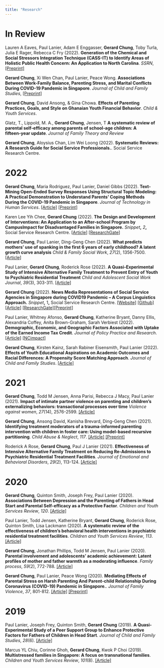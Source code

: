 ```yaml
---
title: "Research"
---
```


# In Review

Lauren A Eaves, Paul Lanier, Adam E Enggasser, **Gerard Chung**, Toby Turla, Julia E Rager, Rebecca C Fry (2022). **Generation of the Chemical and Social Stressors Integration Technique (CASS-IT) to Identify Areas of Holistic Public Health Concern: An Application to North Carolina**. *SSRN*, [\[Preprint\]](http://dx.doi.org/10.2139/ssrn.4161726)

**Gerard Chung**, Xi Wen Chan, Paul Lanier, Peace Wong. **Associations Between Work-Family Balance, Parenting Stress, and Marital Conflicts During COVID-19 Pandemic in Singapore**. *Journal of Child and Family Studies*, [\[Preprint\]](https://osf.io/nz9s8/download)

**Gerard Chung**, David Ansong, & Gina Chowa. **Effects of Parenting Practices, Goals, and Style on Ghanaian Youth Financial Behavior**. *Child & Youth Services*.

Glatz, T., Lippold, M. A., **Gerard Chung**, Jensen, T **A systematic review of parental self‑efficacy among parents of school‑age children: A fifteen‑year update**. *Journal of Family Theory and Review*

**Gerard Chung**, Aloysius Chan, Lim Wei Loong (2022). **Systematic Reviews: A Research Guide for Social Service Professionals.**. Social Service Research Centre.

# 2022

**Gerard Chung**, Maria Rodriguez, Paul Lanier, Daniel Gibbs (2022). **Text-Mining Open-Ended Survey Responses Using Structural Topic Modeling: A Practical Demonstration to Understand Parents' Coping Methods During the COVID-19 Pandemic in Singapore**. *Journal of Technology in Human Services*. [\[Article\]](https://doi.org/10.1080/15228835.2022.2036301) [\[Preprint\]](https://osf.io/enzst/)

Karen Lee Yih Chee, **Gerard Chung** (2022). **The Design and Development of Interventions: An Application to an After-school Program by CampusImpact for Disadvantaged Families in Singapore.** *Snippet***,** *2***,** Social Service Research Centre. \[[Article](https://fass.nus.edu.sg/ssr/wp-content/uploads/sites/8/2022/06/Snippet-June_Issue-2_2022_LogicModelAfterSchoolCare_ResearchMentoringAbstracts-1-2.pdf)\] \[[ResearchGate](https://www.researchgate.net/publication/362845110_The_Design_and_Development_of_Interventions_An_Application_to_an_After-school_Program_by_CampusImpact_for_Disadvantaged_Families_in_Singapore)\]

**Gerard Chung**, Paul Lanier, Ding-Geng Chen (2022). **What predicts mothers' use of spanking in the first 6 years of early childhood? A latent growth curve analysis** *Child & Family Social Work*, *27*(2), 1356-7500. [\[Article\]](https://doi.org/10.1111/cfs.12866)

Paul Lanier, **Gerard Chung**, Roderick Rose (2022). **A Quasi-Experimental Study of Intensive Alternative Family Treatment to Prevent Entry of Youth to Psychiatric Residential Treatment** *Child and Adolescent Social Work Journal*, *39*(3), 303-311. [\[Article\]](https://doi.org/10.1007/s10560-021-00758-9)

**Gerard Chung** (2022). **News Media Representations of Social Service Agencies in Singapore during COVID19 Pandemic -- A Corpus Linguistics Approach.** *Snippet***,** 1**,** Social Service Research Centre. [[Website]](https://gerardchung.github.io/ssanews/) [[Github]](https://github.com/gerardchung/ssa_covid_news) [[Article](https://fass.nus.edu.sg/ssr/wp-content/uploads/sites/8/2022/03/Snippet_Issue-1_2022_MinorityStress_CommunityConnectedness_NewsMedia_SocialServices.pdf)\] [[ResearchGate]](https://www.researchgate.net/publication/359207447_News_Media_Representations_of_Social_Service_Agencies_SSAs_in_Singapore_during_COVID-19_Pandemic_Social_Service_Research_Centre)[[Preprint]](https://osf.io/jy87c/)

Paul Lanier, Whitney Afonso, **Gerard Chung**, Katherine Bryant, Danny Ellis, Alexandria Coffey, Anita Brown-Graham, Sarah Verbiest (2022). **Demographic, Economic, and Geographic Factors Associated with Uptake of the Earned Income Tax Credit**. *Journal of Policy Practice and Research*.[\[Article\]](https://doi.org/10.1007/s42972-022-00054-5) [\[NCimpact\]](https://ncimpact.sog.unc.edu/wp-content/uploads/sites/1111/2022/04/Lanier-EITC-2022.pdf)

**Gerard Chung**, Kirsten Kainz, Sarah Rabiner Eisensmith, Paul Lanier (2022). **Effects of Youth Educational Aspirations on Academic Outcomes and Racial Differences: A Propensity Score Matching Approach**. *Journal of Child and Family Studies*. [\[Article\]](https://doi.org/10.1007/s10826-022-02227-y)

# 2021

**Gerard Chung**, Todd M Jensen, Anna Parisi, Rebecca J Macy, Paul Lanier (2021). **Impact of intimate partner violence on parenting and children's externalizing behaviors: transactional processes over time** *Violence against women*, *27*(14), 2576-2599. [\[Article\]](https://doi.org/10.1177/1077801220985125)

**Gerard Chung**, Ansong David, Kanisha Brevard, Ding-Geng Chen (2021). **Identifying treatment moderators of a trauma-informed parenting intervention with children in foster care: Using model-based recursive partitioning**. *Child Abuse & Neglect*, *117*. [\[Article\]](https://doi.org/10.1016/j.chiabu.2021.105065) [\[Preprint\]](https://osf.io/aqxer/)

Roderick A Rose, **Gerard Chung**, Paul J Lanier (2021). **Effectiveness of Intensive Alternative Family Treatment on Reducing Re-Admissions to Psychiatric Residential Treatment Facilities**. *Journal of Emotional and Behavioral Disorders*, *29*(2), 113-124. [\[Article\]](https://doi-org.libproxy1.nus.edu.sg/10.1177/1063426620980700)

# 2020

**Gerard Chung**, Quinton Smith, Joseph Frey, Paul Lanier (2020). **Associations Between Depression and the Parenting of Fathers in Head Start and Parental Self-efficacy as a Protective Factor**. *Children and Youth Services Review*, *120*. [\[Article\]](https://doi.org/10.1016/j.childyouth.2020.105758) <br>

Paul Lanier, Todd Jensen, Katherine Bryant, **Gerard Chung**, Roderick Rose, Quinton Smith, Lisa Lackmann (2020). **A systematic review of the effectiveness of children's behavioral health interventions in psychiatric residential treatment facilities**. *Children and Youth Services Review*, *113*. [\[Article\]](https://doi.org/10.1016/j.childyouth.2020.104951) <br>

**Gerard Chung**, Jonathan Phillips, Todd M Jensen, Paul Lanier (2020). **Parental involvement and adolescents' academic achievement: Latent profiles of mother and father warmth as a moderating influence**. *Family process*, *59*(2), 772-788. [\[Article\]](https://doi-org.libproxy1.nus.edu.sg/10.1111/famp.12450) <br>

**Gerard Chung**, Paul Lanier, Peace Wong (2020). **Mediating Effects of Parental Stress on Harsh Parenting And Parent-child Relationship During Coronavirus (COVID-19) Pandemic in Singapore.**. *Journal of Family Violence*, *37*, 801-812. [\[Article\]](https://doi.org/10.1007/s10896-020-00200-1) [\[Preprint\]](https://osf.io/vnf4j/) <br>

# 2019

Paul Lanier, Joseph Frey, Quinton Smith, **Gerard Chung** (2019). **A Quasi-Experimental Study of a Peer Support Group to Enhance Protective Factors for Fathers of Children in Head Start**. *Journal of Child and Family Studies*, *28*(6). [\[Article\]](https://doi.org/10.1007/s10826-019-01383-y)

Marcus YL Chiu, Corinne Ghoh, **Gerard Chung**, Kwok P Choi (2019). **Multistressed families in Singapore: A focus on transnational families**. *Children and Youth Services Review*, *101*(8). [\[Article\]](https://doi.org/10.1016/j.childyouth.2019.04.014)

# 
